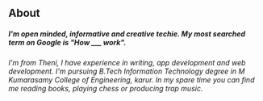 ## About


##### *I'm open minded, informative and creative techie. My most searched term on Google is    "How ___ work".*

*I'm from Theni, I have experience in writing, app development
and web development. I'm pursuing B.Tech Information
Technology degree in M Kumarasamy College of Engineering,
karur. In my spare time you can find me reading books, playing
chess or producing trap music.*
